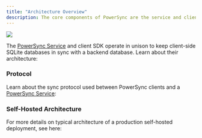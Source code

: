 ```yaml
---
title: "Architecture Overview"
description: The core components of PowerSync are the service and client SDKs
---
```


<Frame>
  <img src="/images/architecture/powersync-docs-diagram-architecture-overview.png"/>
</Frame>

The [PowerSync Service](/architecture/powersync-service) and client SDK operate in unison to keep client-side SQLite databases in sync with a backend database. Learn about their architecture:

<CardGroup>
  <Card title="PowerSync Service" icon="server" href="/architecture/powersync-service" horizontal/>
  <Card title="Client Architecture" icon="microchip" href="/architecture/client-architecture" horizontal/>
</CardGroup>

### Protocol

Learn about the sync protocol used between PowerSync clients and a [PowerSync Service](/architecture/powersync-service):

<CardGroup>
<Card title="PowerSync Protocol" icon="network-wired" href="/architecture/powersync-protocol" horizontal/>
<Card title="Consistency" icon="scale-balanced" href="/architecture/consistency" horizontal/>
</CardGroup>

### Self-Hosted Architecture

For more details on typical architecture of a production self-hosted deployment, see here:
<CardGroup>
<Card title="Installation" icon="download" href="/self-hosting/installation" horizontal/>
</CardGroup>


